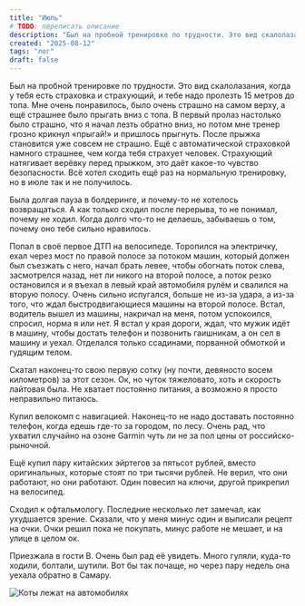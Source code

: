 ```yaml
---
title: "Июль"
# TODO: переписать описание
description: "Был на пробной тренировке по трудности. Это вид скалолазания, когда у тебя есть страховка и страхующий, и тебе надо пролезть 15 метров до топа."
created: "2025-08-12"
tags: "лог"
draft: false
---
```



Был на пробной тренировке по трудности. Это вид скалолазания, когда у тебя есть страховка и страхующий, и тебе надо пролезть 15 метров до топа. Мне очень понравилось, было очень страшно на самом верху, а ещё страшнее было прыгать вниз с топа. В первый пролаз настолько было страшно, что я начал лезть обратно вниз, но потом мне тренер грозно крикнул «прыгай!» и пришлось прыгнуть. После прыжка становится уже совсем не страшно. Ещё с автоматической страховкой намного страшнее, чем когда тебя страхует человек. Страхующий натягивает верёвку перед прыжком, это даёт какое-то чувство безопасности. Всё хотел сходить ещё раз на нормальную тренировку, но в июле так и не получилось.

Была долгая пауза в болдеринге, и почему-то не хотелось возвращаться. А как только сходил после перерыва, то не понимал, почему не ходил. Когда долго что-то не делаешь, забываешь о том, почему оно тебе сильно нравилось.

Попал в своё первое ДТП на велосипеде. Торопился на электричку, ехал через мост по правой полосе за потоком машин, который должен был съезжать с него, начал брать левее, чтобы обогнать поток слева, засмотрелся назад, нет ли никого на второй полосе, а поток резко остановился и я въехал в левый край автомобиля рулём и свалился на вторую полосу. Очень сильно испугался, больше не из-за удара, а из-за того, что ждал быстродвигающиеся машины на второй полосе. Встал, водитель вышел из машины, накричал на меня, потом успокоился, спросил, норма я или нет. Я встал у края дороги, ждал, что мужик идёт в машину, чтобы достать телефон и позвонить гаишникам, а он сел в машину и уехал. Отделался только ссадинами, порванной обмоткой и гудящим телом.

Скатал наконец-то свою первую сотку (ну почти, девяносто восем километров) за этот сезон. Ок, но чуток тяжеловато, хоть и скорость лайтовая была. Не хватает постоянно питания, а возможно я просто неправильно питаюсь.

Купил велокомп с навигацией. Наконец-то не надо доставать постоянно телефон, когда едешь где-то за городом, по лесу. Очень рад, что ухватил случайно на озоне Garmin чуть ли не за пол цены от российско-рыночной.

Ещё купил пару китайских эйртегов за пятьсот рублей, вместо оригинальных, которые стоят по три тысячи рублей. Не верил, что они работают, но они работают. Один повесил на ключи, другой прикрепил на велосипед.

Сходил к офтальмологу. Последние несколько лет замечал, как ухудшается зрение. Сказали, что у меня минус один и выписали рецепт на очки. Очки решил пока не покупать, минус работе не мешает, и на улице в целом ок.

Приезжала в гости В. Очень был рад её увидеть. Много гуляли, куда-то ходили, болтали, шутили. Вот бы так почаще, но через пару недель она уехала обратно в Самару.

<Image
  src="/img/2025/cats-on-cars.jpeg"
  alt="Коты лежат на автомобилях"
  layout="constrained"
  width={756}
  height={1007}
/>
